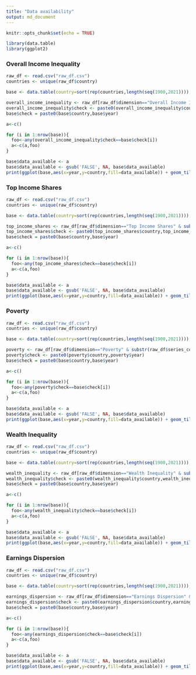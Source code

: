 ```yaml
---
title: "Data availability"
output: md_document
---
```


```r
knitr::opts_chunk$set(echo = TRUE)
```

```r
library(data.table)
library(ggplot2)

```

### Overall Income Inequality

```r
raw_df <- read.csv("raw_df.csv")
countries <- unique(raw_df$country)

base <- data.table(country=sort(rep(countries,length(seq(1900,2021)))),year=seq(1900,2021))

overall_income_inequality <- raw_df[raw_df$dimension=="Overall Income Inequality" & substr(raw_df$series_code,1,1)=="F",]
overall_income_inequality$check <- paste0(overall_income_inequality$country,overall_income_inequality$year)
base$check = paste0(base$country,base$year)

a<-c()

for (i in 1:nrow(base)){
  foo<-any(overall_income_inequality$check==base$check[i])
  a<-c(a,foo)
}

base$data_available <- a
base$data_available <- gsub('FALSE', NA, base$data_available)
print(ggplot(base,aes(x=year,y=country,fill=data_available)) + geom_tile() + scale_fill_manual(values=c("#008000", NA)))
```

### Top Income Shares

```r
raw_df <- read.csv("raw_df.csv")
countries <- unique(raw_df$country)

base <- data.table(country=sort(rep(countries,length(seq(1900,2021)))),year=seq(1900,2021))

top_income_shares <- raw_df[raw_df$dimension=="Top Income Shares" & substr(raw_df$series_code,1,1)=="F",]
top_income_shares$check <- paste0(top_income_shares$country,top_income_shares$year)
base$check = paste0(base$country,base$year)

a<-c()

for (i in 1:nrow(base)){
  foo<-any(top_income_shares$check==base$check[i])
  a<-c(a,foo)
}

base$data_available <- a
base$data_available <- gsub('FALSE', NA, base$data_available)
print(ggplot(base,aes(x=year,y=country,fill=data_available)) + geom_tile() + scale_fill_manual(values=c("#6a3d9a", NA)))
```

### Poverty

```r
raw_df <- read.csv("raw_df.csv")
countries <- unique(raw_df$country)

base <- data.table(country=sort(rep(countries,length(seq(1900,2021)))),year=seq(1900,2021))

poverty <- raw_df[raw_df$dimension=="Poverty" & substr(raw_df$series_code,1,1)=="F",]
poverty$check <- paste0(poverty$country,poverty$year)
base$check = paste0(base$country,base$year)

a<-c()

for (i in 1:nrow(base)){
  foo<-any(poverty$check==base$check[i])
  a<-c(a,foo)
}

base$data_available <- a
base$data_available <- gsub('FALSE', NA, base$data_available)
print(ggplot(base,aes(x=year,y=country,fill=data_available)) + geom_tile() + scale_fill_manual(values=c("#e31a1c", NA)))
```

### Wealth Inequality

```r
raw_df <- read.csv("raw_df.csv")
countries <- unique(raw_df$country)

base <- data.table(country=sort(rep(countries,length(seq(1900,2021)))),year=seq(1900,2021))

wealth_inequality <- raw_df[raw_df$dimension=="Wealth Inequality" & substr(raw_df$series_code,1,1)=="F",]
wealth_inequality$check <- paste0(wealth_inequality$country,wealth_inequality$year)
base$check = paste0(base$country,base$year)

a<-c()

for (i in 1:nrow(base)){
  foo<-any(wealth_inequality$check==base$check[i])
  a<-c(a,foo)
}

base$data_available <- a
base$data_available <- gsub('FALSE', NA, base$data_available)
print(ggplot(base,aes(x=year,y=country,fill=data_available)) + geom_tile() + scale_fill_manual(values=c("#FF9912", NA)))
```

### Earnings Dispersion

```r
raw_df <- read.csv("raw_df.csv")
countries <- unique(raw_df$country)

base <- data.table(country=sort(rep(countries,length(seq(1900,2021)))),year=seq(1900,2021))

earnings_dispersion <- raw_df[raw_df$dimension=="Earnings Dispersion" & substr(raw_df$series_code,1,1)=="F",]
earnings_dispersion$check <- paste0(earnings_dispersion$country,earnings_dispersion$year)
base$check = paste0(base$country,base$year)

a<-c()

for (i in 1:nrow(base)){
  foo<-any(earnings_dispersion$check==base$check[i])
  a<-c(a,foo)
}

base$data_available <- a
base$data_available <- gsub('FALSE', NA, base$data_available)
print(ggplot(base,aes(x=year,y=country,fill=data_available)) + geom_tile() + scale_fill_manual(values=c("#104E8B", NA)))
```